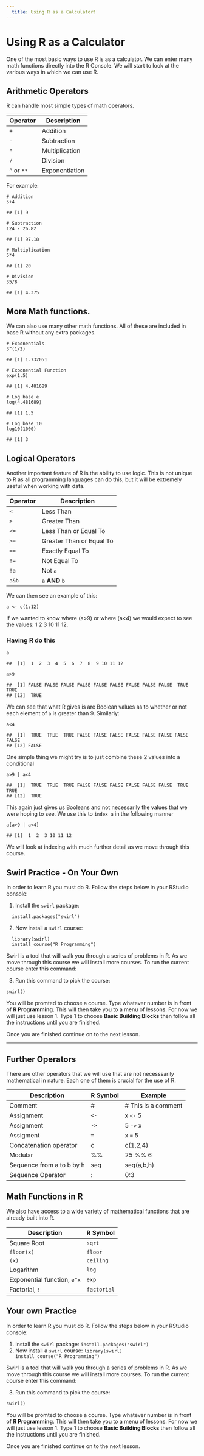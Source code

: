 ```yaml
---
  title: Using R as a Calculator!
---
```


<h1>Using R as a Calculator</h1>
<p>One of the most basic ways to use R is as a calculator. We can enter many math functions directly into the R Console. We will start to look at the various ways in which we can use R.</p>
<div id="arithmetic-operators" class="section level2">
<h2>Arithmetic Operators</h2>
<p>R can handle most simple types of math operators.</p>
<table>
<thead>
<tr class="header">
<th>Operator</th>
<th>Description</th>
</tr>
</thead>
<tbody>
<tr class="odd">
<td><code>+</code></td>
<td>Addition</td>
</tr>
<tr class="even">
<td><code>-</code></td>
<td>Subtraction</td>
</tr>
<tr class="odd">
<td><code>*</code></td>
<td>Multiplication</td>
</tr>
<tr class="even">
<td><code>/</code></td>
<td>Division</td>
</tr>
<tr class="odd">
<td>^ or <code>**</code></td>
<td>Exponentiation</td>
</tr>
</tbody>
</table>
<p>For example:</p>
<pre class="r"><code># Addition
5+4</code></pre>
<pre><code>## [1] 9</code></pre>
<pre class="r"><code># Subtraction
124 - 26.82 </code></pre>
<pre><code>## [1] 97.18</code></pre>
<pre class="r"><code># Multiplication
5*4</code></pre>
<pre><code>## [1] 20</code></pre>
<pre class="r"><code># Division
35/8</code></pre>
<pre><code>## [1] 4.375</code></pre>
</div>
<div id="more-math-functions." class="section level2">
<h2>More Math functions.</h2>
<p>We can also use many other math functions. All of these are included in base R without any extra packages.</p>
<pre class="r"><code># Exponentials
3^(1/2)</code></pre>
<pre><code>## [1] 1.732051</code></pre>
<pre class="r"><code># Exponential Function
exp(1.5)</code></pre>
<pre><code>## [1] 4.481689</code></pre>
<pre class="r"><code># Log base e
log(4.481689)</code></pre>
<pre><code>## [1] 1.5</code></pre>
<pre class="r"><code># Log base 10
log10(1000)</code></pre>
<pre><code>## [1] 3</code></pre>
</div>
<div id="logical-operators" class="section level2">
<h2>Logical Operators</h2>
<p>Another important feature of R is the ability to use logic. This is not unique to R as all programming languages can do this, but it will be extremely useful when working with data.</p>
<table>
<thead>
<tr class="header">
<th>Operator</th>
<th>Description</th>
</tr>
</thead>
<tbody>
<tr class="odd">
<td><code>&lt;</code></td>
<td>Less Than</td>
</tr>
<tr class="even">
<td><code>&gt;</code></td>
<td>Greater Than</td>
</tr>
<tr class="odd">
<td><code>&lt;=</code></td>
<td>Less Than or Equal To</td>
</tr>
<tr class="even">
<td><code>&gt;=</code></td>
<td>Greater Than or Equal To</td>
</tr>
<tr class="odd">
<td><code>==</code></td>
<td>Exactly Equal To</td>
</tr>
<tr class="even">
<td><code>!=</code></td>
<td>Not Equal To</td>
</tr>
<tr class="odd">
<td><code>!a</code></td>
<td>Not <code>a</code></td>
</tr>
<tr class="even">
<td><code>a&amp;b</code></td>
<td><code>a</code> <strong>AND</strong> <code>b</code></td>
</tr>
</tbody>
</table>
<p>We can then see an example of this:</p>
<pre class="r"><code>a &lt;- c(1:12)</code></pre>
<p>If we wanted to know where <span class="math inline">\(a&gt;9\)</span> or where <span class="math inline">\(a&lt;4\)</span> we would expect to see the values: 1 2 3 10 11 12.</p>
<div id="having-r-do-this" class="section level3">
<h3>Having R do this</h3>
<pre class="r"><code>a</code></pre>
<pre><code>##  [1]  1  2  3  4  5  6  7  8  9 10 11 12</code></pre>
<pre class="r"><code>a&gt;9</code></pre>
<pre><code>##  [1] FALSE FALSE FALSE FALSE FALSE FALSE FALSE FALSE FALSE  TRUE  TRUE
## [12]  TRUE</code></pre>
<p>We can see that what R gives is are Boolean values as to whether or not each element of <code>a</code> is greater than 9. Similarly:</p>
<pre class="r"><code>a&lt;4</code></pre>
<pre><code>##  [1]  TRUE  TRUE  TRUE FALSE FALSE FALSE FALSE FALSE FALSE FALSE FALSE
## [12] FALSE</code></pre>
<p>One simple thing we might try is to just combine these 2 values into a conditional</p>
<pre class="r"><code>a&gt;9 | a&lt;4</code></pre>
<pre><code>##  [1]  TRUE  TRUE  TRUE FALSE FALSE FALSE FALSE FALSE FALSE  TRUE  TRUE
## [12]  TRUE</code></pre>
<p>This again just gives us Booleans and not necessarily the values that we were hoping to see. We use this to <code>index a</code> in the following manner</p>
<pre class="r"><code>a[a&gt;9 | a&lt;4]</code></pre>
<pre><code>## [1]  1  2  3 10 11 12</code></pre>
<p>We will look at indexing with much further detail as we move through this course.</p>
</div>
<div class="content-box-green">
<h1>Swirl Practice - On Your Own</h1>
<p>In order to learn R you must do R. Follow the steps below in your RStudio console:</p>
<ol style="list-style-type: decimal">
<li>Install the <code>swirl</code> package:</li>
</ol>
<pre><code>  install.packages(&quot;swirl&quot;)</code></pre>
<ol start="2" style="list-style-type: decimal">
<li>Now install a <code>swirl</code> course:</li>
</ol>
<pre><code>  library(swirl)
  install_course(&quot;R Programming&quot;)</code></pre>
<p>Swirl is a tool that will walk you through a series of problems in R. As we move through this course we will install more courses. To run the current course enter this command:</p>
<ol start="3" style="list-style-type: decimal">
<li>Run this command to pick the course:</li>
</ol>
<pre><code>swirl()</code></pre>
<p>You will be promted to choose a course. Type whatever number is in front of <strong>R Programming</strong>. This will then take you to a menu of lessons. For now we will just use lesson 1. Type 1 to choose <strong>Basic Building Blocks</strong> then follow all the instructions until you are finished.</p>
<p>Once you are finished continue on to the next lesson.</p>




</div>

<hr />
</div>
</div>





<div id="further-operators" class="section level2">
<h2>Further Operators</h2>
<p>There are other operators that we will use that are not necesssarily mathematical in nature. Each one of them is crucial for the use of R.</p>
<table>
<thead>
<tr class="header">
<th>Description</th>
<th>R Symbol</th>
<th>Example</th>
</tr>
</thead>
<tbody>
<tr class="odd">
<td>Comment</td>
<td>#</td>
<td># This is a comment</td>
</tr>
<tr class="even">
<td>Assignment</td>
<td><code>&lt;-</code></td>
<td>x <code>&lt;-</code> 5</td>
</tr>
<tr class="odd">
<td>Assignment</td>
<td><code>-&gt;</code></td>
<td>5 <code>-&gt;</code> x</td>
</tr>
<tr class="even">
<td>Assigment</td>
<td><code>=</code></td>
<td>x <code>=</code> 5</td>
</tr>
<tr class="odd">
<td>Concatenation operator</td>
<td>c</td>
<td>c(1,2,4)</td>
</tr>
<tr class="even">
<td>Modular</td>
<td>%%</td>
<td>25 %% 6</td>
</tr>
<tr class="odd">
<td>Sequence from a to b by h</td>
<td>seq</td>
<td>seq(a,b,h)</td>
</tr>
<tr class="even">
<td>Sequence Operator</td>
<td>:</td>
<td>0:3</td>
</tr>
</tbody>
</table>
</div>
<div id="math-functions-in-r" class="section level2">
<h2>Math Functions in R</h2>
<p>We also have access to a wide variety of mathematical functions that are already built into R.</p>
<table>
<thead>
<tr class="header">
<th>Description</th>
<th>R Symbol</th>
</tr>
</thead>
<tbody>
<tr class="odd">
<td>Square Root</td>
<td><code>sqrt</code></td>
</tr>
<tr class="even">
<td><code>floor(x)</code></td>
<td><code>floor</code></td>
</tr>
<tr class="odd">
<td><code>\ceil(x)</code></td>
<td><code>ceiling</code></td>
</tr>
<tr class="even">
<td>Logarithm</td>
<td><code>log</code></td>
</tr>
<tr class="odd">
<td>Exponential function, <code>e^x</code></td>
<td><code>exp</code></td>
</tr>
<tr class="even">
<td>Factorial, <code>!</code></td>
<td><code>factorial</code></td>
</tr>
</tbody>
</table>
</div>
</div>




<div id="your-own-practice" class="section level1">
<h1>Your own Practice</h1>
<p>In order to learn R you must do R. Follow the steps below in your RStudio console:</p>
<ol style="list-style-type: decimal">
<li>Install the <code>swirl</code> package: <code>install.packages(&quot;swirl&quot;)</code></li>
<li>Now install a <code>swirl</code> course: <code>library(swirl)   install_course(&quot;R Programming&quot;)</code></li>
</ol>
<p>Swirl is a tool that will walk you through a series of problems in R. As we move through this course we will install more courses. To run the current course enter this command:</p>
<ol start="3" style="list-style-type: decimal">
<li>Run this command to pick the course:</li>
</ol>
<pre><code>swirl()</code></pre>
<p>You will be promted to choose a course. Type whatever number is in front of <strong>R Programming</strong>. This will then take you to a menu of lessons. For now we will just use lesson 1. Type 1 to choose <strong>Basic Building Blocks</strong> then follow all the instructions until you are finished.</p>
<p>Once you are finished continue on to the next lesson.</p>
</div>




</div>

<script>

// add bootstrap table styles to pandoc tables
function bootstrapStylePandocTables() {
  $('tr.header').parent('thead').parent('table').addClass('table table-condensed');
}
$(document).ready(function () {
  bootstrapStylePandocTables();
});


</script>

<!-- dynamically load mathjax for compatibility with self-contained -->
<script>
  (function () {
    var script = document.createElement("script");
    script.type = "text/javascript";
    script.src  = "https://cdn.mathjax.org/mathjax/latest/MathJax.js?config=TeX-AMS-MML_HTMLorMML";
    document.getElementsByTagName("head")[0].appendChild(script);
  })();
</script>